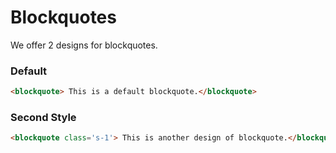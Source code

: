 # Blockquotes

We offer 2 designs for blockquotes.


<Steps>

### Default
```html filename="default" copy
<blockquote> This is a default blockquote.</blockquote>    
```

### Second Style
```html filename="Second Design" copy
<blockquote class='s-1'> This is another design of blockquote.</blockquote>    
```
</Steps>